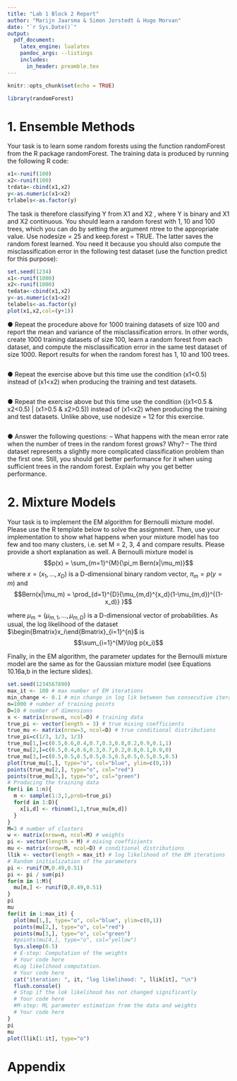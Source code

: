 ```yaml
---
title: "Lab 1 Block 2 Report"
author: "Marijn Jaarsma & Simon Jorstedt & Hugo Morvan"
date: "`r Sys.Date()`"
output:
  pdf_document:
    latex_engine: lualatex
    pandoc_args: --listings
    includes:
      in_header: preamble.tex
---
```


```r
knitr::opts_chunk$set(echo = TRUE)
```

```r
library(randomForest)
```

# 1. Ensemble Methods

Your task is to learn some random forests using the function randomForest from the R package randomForest. The training data is produced by running the following R code:

```r
x1<-runif(100)
x2<-runif(100)
trdata<-cbind(x1,x2)
y<-as.numeric(x1<x2)
trlabels<-as.factor(y)
```

The task is therefore classifying Y from X1 and X2 , where Y is binary and X1 and X2 continuous. You should learn a random forest with 1, 10 and 100 trees, which you can do by setting the argument ntree to the appropriate value. Use nodesize = 25 and keep.forest = TRUE. The latter saves the random forest learned. You need it because you should also compute the misclassification error in the following test dataset (use the function predict for this purpose):

```r
set.seed(1234)
x1<-runif(1000)
x2<-runif(1000)
tedata<-cbind(x1,x2)
y<-as.numeric(x1<x2)
telabels<-as.factor(y)
plot(x1,x2,col=(y+1))
```

● Repeat the procedure above for 1000 training datasets of size 100 and report the mean and variance of the misclassification errors. In other words, create 1000 training datasets of size 100, learn a random forest from each dataset, and compute the misclassification error in the same test dataset of size 1000. Report results for when the random forest has 1, 10 and 100 trees.

```r

```

● Repeat the exercise above but this time use the condition (x1<0.5) instead of (x1<x2) when producing the training and test datasets.

```r

```

● Repeat the exercise above but this time use the condition ((x1<0.5 & x2<0.5) | (x1>0.5 & x2>0.5)) instead of (x1<x2) when producing the training and test datasets. Unlike above, use nodesize = 12 for this exercise.

```r

```

● Answer the following questions:
– What happens with the mean error rate when the number of trees in the random forest grows? Why?
– The third dataset represents a slightly more complicated classification problem than the first one. Still, you should get better performance for it when using sufficient trees in the random forest. Explain why you get better performance.

# 2. Mixture Models

Your task is to implement the EM algorithm for Bernoulli mixture model. Please use the R template below to solve the assignment. Then, use your implementation to show what happens when your mixture model has too few and too many clusters, i.e. set M = 2, 3, 4 and compare results. Please provide a short explanation as well.
A Bernoulli mixture model is $$p(x) = \sum_{m=1}^{M}{\pi_m Bern(x|\mu_m)}$$
where $x = (x_1,...,x_D)$ is a D-dimensional binary random vector, $\pi_m = p(y = m)$ and $$Bern(x|\mu_m) = \prod_{d=1}^{D}{\mu_{m,d}^{x_d}(1-\mu_{m,d})^{(1-x_d)} }$$

where $\mu_m = (\mu_{m,1} , . . . , \mu_{m,D} )$ is a D-dimensional vector of probabilities. As usual, the log likelihood of the dataset $\begin{Bmatrix}x_i\end{Bmatrix}_{i=1}^{n}$ is $$\sum_{i=1}^{M}\log p(x_i)$$

Finally, in the EM algorithm, the parameter updates for the Bernoulli mixture model are the same as for the Gaussian mixture model (see Equations 10.16a,b in the lecture slides).

```r
set.seed(1234567890)
max_it <- 100 # max number of EM iterations
min_change <- 0.1 # min change in log lik between two consecutive iterations
n=1000 # number of training points
D=10 # number of dimensions
x <- matrix(nrow=n, ncol=D) # training data
true_pi <- vector(length = 3) # true mixing coefficients
true_mu <- matrix(nrow=3, ncol=D) # true conditional distributions
true_pi=c(1/3, 1/3, 1/3)
true_mu[1,]=c(0.5,0.6,0.4,0.7,0.3,0.8,0.2,0.9,0.1,1)
true_mu[2,]=c(0.5,0.4,0.6,0.3,0.7,0.2,0.8,0.1,0.9,0)
true_mu[3,]=c(0.5,0.5,0.5,0.5,0.5,0.5,0.5,0.5,0.5,0.5)
plot(true_mu[1,], type="o", col="blue", ylim=c(0,1))
points(true_mu[2,], type="o", col="red")
points(true_mu[3,], type="o", col="green")
# Producing the training data
for(i in 1:n){
  m <- sample(1:3,1,prob=true_pi)
  for(d in 1:D){
    x[i,d] <- rbinom(1,1,true_mu[m,d])
  }
}
M=3 # number of clusters
w <- matrix(nrow=n, ncol=M) # weights
pi <- vector(length = M) # mixing coefficients
mu <- matrix(nrow=M, ncol=D) # conditional distributions
llik <- vector(length = max_it) # log likelihood of the EM iterations
# Random initialization of the parameters
pi <- runif(M,0.49,0.51)
pi <- pi / sum(pi)
for(m in 1:M){
  mu[m,] <- runif(D,0.49,0.51)
}
pi
mu
for(it in 1:max_it) {
  plot(mu[1,], type="o", col="blue", ylim=c(0,1))
  points(mu[2,], type="o", col="red")
  points(mu[3,], type="o", col="green")
  #points(mu[4,], type="o", col="yellow")
  Sys.sleep(0.5)
  # E-step: Computation of the weights
  # Your code here
  #Log likelihood computation.
  # Your code here
  cat("iteration: ", it, "log likelihood: ", llik[it], "\n")
  flush.console()
  # Stop if the lok likelihood has not changed significantly
  # Your code here
  #M-step: ML parameter estimation from the data and weights
  # Your code here
}
pi
mu
plot(llik[1:it], type="o")
```

# Appendix
```r
```
